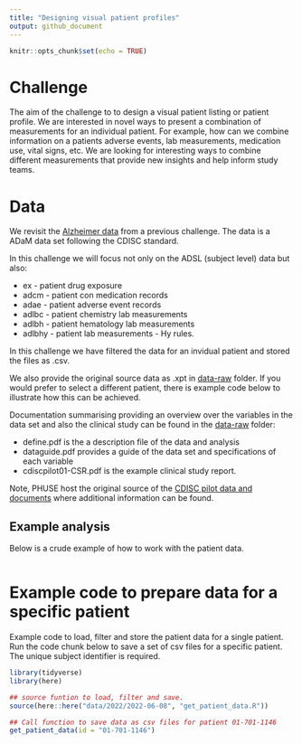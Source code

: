```yaml
---
title: "Designing visual patient profiles"
output: github_document
---
```


```r
knitr::opts_chunk$set(echo = TRUE)
```

# Challenge

The aim of the challenge to to design a visual patient listing or patient profile. We are interested in novel ways to present a combination of measurements for an individual patient. For example, how can we combine information on a patients adverse events, lab measurements, medication use, vital signs, etc. We are looking for interesting ways to combine different measurements that provide new insights and help inform study teams. 

# Data

We revisit the [Alzheimer data](https://github.com/VIS-SIG/Wonderful-Wednesdays/tree/master/data/2021/2021-11-10) from a previous challenge. The data is a ADaM data set following the CDISC standard. 

In this challenge we will focus not only on the ADSL (subject level) data but also:  

* ex - patient drug exposure
* adcm - patient con medication records
* adae - patient adverse event records
* adlbc - patient chemistry lab measurements
* adlbh - patient hematology lab measurements
* adlbhy - patient lab measurements - Hy rules.

In this challenge we have filtered the data for an invidual patient and stored the files as .csv. 

We also provide the original source data as .xpt in [data-raw](data-raw/) folder. If you would prefer to select a different patient, there is example code below to illustrate how this can be achieved. 

Documentation summarising providing an overview over the variables in the data set and also the clinical study can be found in the [data-raw](data-raw/) folder:

* define.pdf is the a description file of the data and analysis
* dataguide.pdf provides a guide of the data set and specifications of each variable
* cdiscpilot01-CSR.pdf is the example clinical study report. 

Note, PHUSE host the original source of the [CDISC pilot data and documents](https://github.com/phuse-org/phuse-scripts/tree/master/data/adam/cdiscpilot01) where additional information can be found.





## Example analysis

Below is a crude example of how to work with the patient data.

```r

```


# Example code to prepare data for a specific patient

Example code to load, filter and store the patient data for a single patient. Run the code chunk below to save a set of csv files for a specific patient. The unique subject identifier is required. 

```r
library(tidyverse)
library(here)

## source funtion to load, filter and save. 
source(here::here("data/2022/2022-06-08", "get_patient_data.R"))

## Call function to save data as csv files for patient 01-701-1146
get_patient_data(id = "01-701-1146")
```

